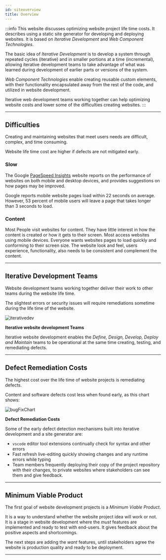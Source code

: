 ```yaml
---
id: siteoverview
title: Overview
---
```


:::info
This website discusses optimizing website project life time costs. It describes using a static site generator for developing and deploying websites. It is based on *Iterative Development* and *Web Component Technologies*.

The basic idea of *Iterative Development* is to develop a system through repeated cycles (iterative) and in smaller portions at a time (incremental), allowing iterative development teams to take advantage of what was learned during development of earlier parts or versions of the system. 

*Web Component Technologies* enable creating reusable custom elements, with their functionality encapsulated away from the rest of the code, and utilized in website development.

Iterative web development teams working together can help optimizing website costs and lower some of the difficulties creating websites.
:::

---

## Difficulties

Creating and maintaining websites that meet users needs are difficult, complex, and time consuming.

Website life time cost are higher if defects are not mitigated early.

### Slow

The Google [PageSpeed Insights](https://pagespeed.web.dev/) website reports on the performance of websites on both mobile and desktop devices, and provides suggestions on how pages may be improved.

Google reports mobile website pages load within 22 seconds on average. However, 53 percent of mobile users will leave a page that takes longer than 3 seconds to load.

### Content

Most People visit websites for content. They have little interest in how the content is created or how it gets to their screen. Most access websites using mobile devices. Everyone wants websites pages to load quickly and conforming to their screen size. The website look and feel, users experience, functionality, also needs to be consistent and complement the content.

---

## Iterative Development Teams


Website development teams working together deliver their work to other teams during the website life time.

The slightest errors or security issues will require remediations sometime during the life time of the website.

<!--
<img src="iterativedev.png" height=400 width=400 />
-->

![iterativedev](/img/iterativedev.png)

**Iterative website development Teams**

Iterative website development enables the _Define, Design, Develop, Deploy and Maintain_ teams to be operational at the same time creating, testing, and remediating defects.

---

## Defect Remediation Costs

The highest cost over the life time of website projects is remediating defects.

Content and software defects cost less when found early, as this chart shows:

<!--
<img src="bugFixChart.jpg" height= 400 width=400 />
-->

![bugFixChart](/img/bugFixChart.jpg)

**Defect Remediation Costs**

Some of the early defect detection mechanisms built into iterative development and a site generator are:

- `vscode` editor tool extensions continually check for syntax and other errors
- Fast refresh live-editing quickly showing changes and any runtime errors while typing
- Team members frequently deploying their copy of the project repository with their changes, to private websites where stakeholders can see them and give feedback.

---

## Minimum Viable Product

The first goal of website development projects is a _Minimum Viable Product_. 

It is a way to understand whether the website project idea will work or not. It is a stage in website development where the _must_ features are implemented and ready to test with end-users. It gives feedback about the positive aspects and shortcomings.

The next steps are adding the _want_ features, until stakeholders agree the website is production quality and ready to be deployment.

---

